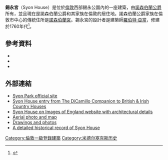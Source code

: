 {{infobox building
|name = Syon House 
|image = Syon House East Aspect.JPG
|caption = 锡永宫西翼
|established = 1431
|location = 英国伦敦锡永公园
|type = [[歷史建築|歷史建築]]{{dn|date=10月 2021}}
|owner= [[諾森伯蘭公爵|諾森伯蘭公爵]]
|website = [http://www.syonpark.co.uk/explore/about-syon-house/#.VK-J0yuUfUU Official Website]
 |map_type         = Greater London
 |location_country = [[英國|英國]]
| altitude             =
| map_caption         =在大倫敦地區的位置
}}

'''錫永宮'''（Syon House）是位於[[倫敦|倫敦]]西部錫永公園內的一座建築，由[[諾森伯蘭公爵|諾森伯蘭公爵]]所有，並且現在是諾森伯蘭公爵和其家族在倫敦的居住地。諾森伯蘭公爵家族在倫敦市中心的傳統住所是[[諾森伯蘭宮|諾森伯蘭宮]]。錫永宮的設計者是建築師[[羅伯特·亞當|羅伯特·亞當]]，修建於1760年代<ref name="O'Connor 1987 183–218">{{cite book|last=O'Connor|first=Imelda|title=Wit in The Critic and Syon House|year=1987|publisher=Ohio University|location=Athens, Ohio|pages=183–218}}</ref>。

== 參考資料 ==
{{reflist}}
* {{cite book |last=Field |first=D. M. |chapter=Syon House |title=The World's Greatest Architecture Past & Present |year=2007 |publisher=Chartwell Books |location=New Jersey }}
* {{cite web |title=Syon Park |author= |work=Hidden London |publisher=Chambers |url=http://www.hidden-london.com/syonpark.htm |doi= |accessdate=16 September 2008 |archive-date=2008-10-17 |archive-url=https://www.webarchive.org.uk/wayback/archive/20081017044124/http://www.hidden%2Dlondon.com/syonpark.html |dead-url=yes }}
* {{cite web |title=Syon Park:History |author= |work=Syon Park:The London Home of the Duke of Northumberland |year=2004 |url=http://www.syonpark.co.uk/history.asp |doi= |accessdate=14 September 2008 |archive-date=2020-08-14 |archive-url=https://web.archive.org/web/20200814180113/https://www.syonpark.co.uk/history.asp |dead-url=no }}
== 外部連結 ==
{{commons category|Syon House}}
* [http://www.syonpark.co.uk Syon Park official site] {{Wayback|url=http://www.syonpark.co.uk/ |date=20050320093322 }}
* [https://web.archive.org/web/20071005174325/http://www.dicamillocompanion.com/houses_hgpm.asp?ID=1918 Syon House entry from The DiCamillo Companion to British & Irish Country Houses]
* [https://web.archive.org/web/20121012184210/http://www.imagesofengland.org.uk/Details/Default.aspx?id=202629&mode=quick Syon House on Images of England website with architectural details]
* [http://www.multimap.com/map/photo.cgi?client=public&X=517000&Y=176500&scale=10000&width=700&height=400&gride=&gridn=&lang=&db=freegaz&coordsys=gb Aerial photo and map] {{Wayback|url=http://www.multimap.com/map/photo.cgi?client=public&X=517000&Y=176500&scale=10000&width=700&height=400&gride=&gridn=&lang=&db=freegaz&coordsys=gb |date=20060519221045 }}
* [https://web.archive.org/web/20070929001628/http://www.archistoria.it/web/opera_immagini.php?opera=4 Drawings and photos]
*[https://web.archive.org/web/20110728103811/http://www.pastscape.org/hob.aspx?hob_id=534736 A detailed historical record of Syon House]

[[Category:倫敦一級登錄建築|Category:倫敦一級登錄建築]]
[[Category:米德尔塞克斯历史|Category:米德尔塞克斯历史]]